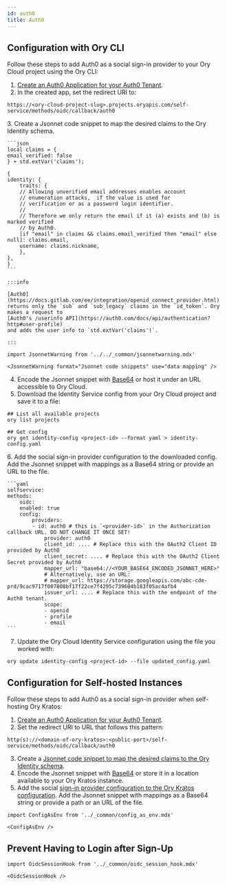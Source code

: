 ```yaml
---
id: auth0
title: Auth0
---
```



## Configuration with Ory CLI 

Follow these steps to add Auth0 as a social sign-in provider to your Ory Cloud project
using the Ory CLI:

1. [Create an Auth0 Application for your Auth0 Tenant](https://auth0.com/docs/applications).
2. In the created app, set the redirect URI to:
  
  ```shell
  https://<ory-cloud-project-slug>.projects.oryapis.com/self-service/methods/oidc/callback/auth0
  ```
<a name="mapping"></a>
3. Create a Jsonnet code snippet to map the desired claims to the Ory Identity schema. 

    ```json
    local claims = {
    email_verified: false
    } + std.extVar('claims');

    {
    identity: {
        traits: {
        // Allowing unverified email addresses enables account
        // enumeration attacks,  if the value is used for
        // verification or as a password login identifier.
        //
        // Therefore we only return the email if it (a) exists and (b) is marked verified
        // by Auth0.
        [if "email" in claims && claims.email_verified then "email" else null]: claims.email,
        username: claims.nickname,
        },
    },
    }
    ```

    :::info

    [Auth0](https://docs.gitlab.com/ee/integration/openid_connect_provider.html)
    returns only the `sub` and `sub_legacy` claims in the `id_token`. Ory makes a request to
    [Auth0's /userinfo API](https://auth0.com/docs/api/authentication?http#user-profile)
    and adds the user info to `std.extVar('claims')`.

    :::   

```mdx-code-block
import JsonnetWarning from '../../_common/jsonnetwarning.mdx'

<JsonnetWarning format="Jsonnet code snippets" use="data mapping" />
```

4. Encode the Jsonnet snippet with [Base64](https://www.base64encode.org/) or host it under an URL accessible 
to Ory Cloud.
5. Download the Identity Service config from your Ory Cloud project and save it to a file: 

  ```shell
  ## List all available projects
  ory list projects

  ## Get config
  ory get identity-config <project-id> --format yaml > identity-config.yaml
  ```
<a name="config"></a>
6. Add the social sign-in provider configuration to the downloaded config. Add the Jsonnet snippet
with mappings as a Base64 string or provide an URL to the file. 

    ```yaml
    selfservice:
    methods:
        oidc:
        enabled: true
        config:
            providers:
            - id: auth0 # this is `<provider-id>` in the Authorization callback URL. DO NOT CHANGE IT ONCE SET!
                provider: auth0
                client_id: .... # Replace this with the OAuth2 Client ID provided by Auth0
                client_secret: .... # Replace this with the OAuth2 Client Secret provided by Auth0
                mapper_url: "base64://<YOUR_BASE64_ENCODED_JSONNET_HERE>"
                # Alternatively, use an URL:
                # mapper_url: https://storage.googleapis.com/abc-cde-prd/9cac9717f007808bf17f22ce7f4295c739604b183f05ac4afb4
                issuer_url: .... # Replace this with the endpoint of the Auth0 tenant.
                scope:
                - openid
                - profile
                - email
    ```

7. Update the Ory Cloud Identity Service configuration using the file you worked with: 

  ```shell
  ory update identity-config <project-id> --file updated_config.yaml
  ```

## Configuration for Self-hosted Instances

Follow these steps to add Auth0 as a social sign-in provider when self-hosting
Ory Kratos:

1. [Create an Auth0 Application for your Auth0 Tenant](https://auth0.com/docs/applications).
2. Set the redirect URI to URL that follows this pattern:

  ```shell
  http(s)://<domain-of-ory-kratos>:<public-port>/self-service/methods/oidc/callback/auth0
  ```

3. Create a [Jsonnet code snippet to map the desired claims to the Ory Identity schema](#mapping).
4. Encode the Jsonnet snippet with [Base64](https://www.base64encode.org/) or store it in a location available to
your Ory Kratos instance. 
5. Add the social [sign-in provider configuration to the Ory Kratos configuration](#config). Add the Jsonnet snippet
with mappings as a Base64 string or provide a path or an URL of the file.

```mdx-code-block
import ConfigAsEnv from '../_common/config_as_env.mdx'

<ConfigAsEnv />
```

## Prevent Having to Login after Sign-Up

```mdx-code-block
import OidcSessionHook from '../_common/oidc_session_hook.mdx'

<OidcSessionHook />
```
